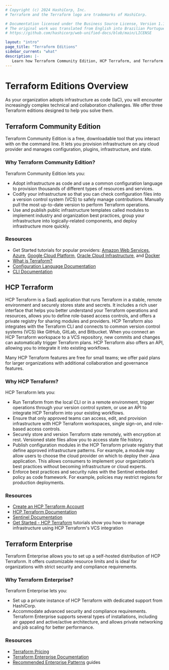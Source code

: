```yaml
---
# Copyright (c) 2024 HashiCorp, Inc.
# Terraform and the Terraform logo are trademarks of HashiCorp.

# Documentation licensed under the Business Source License, Version 1.1.
# The original work was translated from English into Brazilian Portuguese.
# https://github.com/hashicorp/web-unified-docs/blob/main/LICENSE

layout: "intro"
page_title: "Terraform Editions"
sidebar_current: "what"
description: |-
   Learn how Terraform Community Edition, HCP Terraform, and Terraform Enterprise solve increasingly complex infrastructure and collaboration challenges.
---
```


# Terraform Editions Overview

As your organization adopts infrastructure as code (IaC), you will encounter increasingly complex technical and collaboration challenges. We offer three Terraform editions designed to help you solve them.

## Terraform Community Edition

Terraform Community Edition is a free, downloadable tool that you interact with on the command line. It lets you provision infrastructure on any cloud provider and manages configuration, plugins, infrastructure, and state.

###  Why Terraform Community Edition?

Terraform Community Edition lets you:

- Adopt infrastructure as code and use a common configuration language to provision thousands of different types of resources and services.
- Codify your infrastructure so that you can check configuration files into a version control system (VCS) to safely manage contributions. Manually pull the most up-to-date version to perform Terraform operations.
- Use and publish public infrastructure templates called modules to implement industry and organization best practices, group your infrastructure into logically-related components, and deploy infrastructure more quickly.


### Resources

- Get Started tutorials for popular providers: [Amazon Web Services](/terraform/tutorials/aws-get-started), [Azure](/terraform/tutorials/azure-get-started), [Google Cloud Platform](/terraform/tutorials/gcp-get-started), [Oracle Cloud Infrastructure](/terraform/tutorials/oci-get-started), and [Docker](/terraform/tutorials/docker-get-started)
- [What is Terraform?](/terraform/intro)
- [Configuration Language Documentation](/terraform/language)
- [CLI Documentation](/terraform/cli)

## HCP Terraform

HCP Terraform is a SaaS application that runs Terraform in a stable, remote environment and securely stores state and secrets. It includes a rich user interface that helps you better understand your Terraform operations and resources, allows you to define role-based access controls, and offers a private registry for sharing modules and providers. HCP Terraform also integrates with the Terraform CLI and connects to common version control systems (VCS) like GitHub, GitLab, and Bitbucket. When you connect an HCP Terraform workspace to a VCS repository, new commits and changes can automatically trigger Terraform plans. HCP Terraform also offers an API, allowing you to integrate it into existing workflows.

Many HCP Terraform features are free for small teams; we offer paid plans for larger organizations with additional collaboration and governance features.

###  Why HCP Terraform?

HCP Terraform lets you:

- Run Terraform from the local CLI or in a remote environment, trigger operations through your version control system, or use an API to integrate HCP Terraform into your existing workflows.
- Ensure that only approved teams can access, edit, and provision infrastructure with HCP Terraform workspaces, single sign-on, and role-based access controls.
- Securely store and version Terraform state remotely, with encryption at rest. Versioned state files allow you to access state file history.
- Publish configuration modules in the HCP Terraform private registry that define approved infrastructure patterns. For example, a module may allow users to choose the cloud provider on which to deploy their Java application. This allows consumers to implement your organization’s best practices without becoming infrastructure or cloud experts.
- Enforce best practices and security rules with the Sentinel embedded policy as code framework. For example, policies may restrict regions for production deployments.

### Resources

- [Create an HCP Terraform Account](https://app.terraform.io/public/signup/account)
- [HCP Terraform Documentation](/terraform/cloud-docs)
- [Sentinel Documentation](/terraform/cloud-docs/policy-enforcement)
- [Get Started - HCP Terraform](/terraform/tutorials/cloud-get-started) tutorials show you how to manage infrastructure using HCP Terraform's VCS integration

## Terraform Enterprise

Terraform Enterprise allows you to set up a self-hosted distribution of HCP Terraform. It offers customizable resource limits and is ideal for organizations with strict security and compliance requirements.

###  Why Terraform Enterprise?

Terraform Enterprise lets you:

- Set up a private instance of HCP Terraform with dedicated support from HashiCorp.
- Accommodate advanced security and compliance requirements. Terraform Enterprise supports several types of installations, including air gapped and active/active architecture, and allows private networking and job scaling for better performance.

### Resources
- [Terraform Pricing](https://www.hashicorp.com/products/terraform/pricing)
- [Terraform Enterprise Documentation](/terraform/enterprise)
- [Recommended Enterprise Patterns](/terraform/tutorials/recommended-patterns) guides
